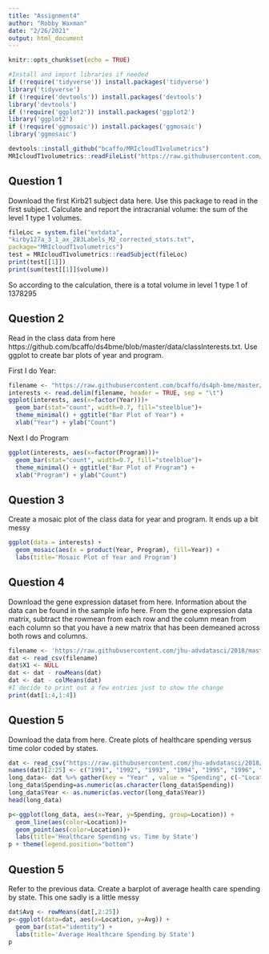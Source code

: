 ```yaml
---
title: "Assignment4"
author: "Robby Waxman"
date: "2/26/2021"
output: html_document
---
```


```r
knitr::opts_chunk$set(echo = TRUE)
```


```r
#Install and import libraries if needed
if (!require('tidyverse')) install.packages('tidyverse')
library('tidyverse')
if (!require('devtools')) install.packages('devtools')
library('devtools')
if (!require('ggplot2')) install.packages('ggplot2')
library('ggplot2')
if (!require('ggmosaic')) install.packages('ggmosaic')
library('ggmosaic')

devtools::install_github("bcaffo/MRIcloudT1volumetrics")
MRIcloudT1volumetrics::readFileList("https://raw.githubusercontent.com/neuroconductor/kirby21.mricloud/master/inst/visit_1/127/kirby_3_1_ax_283Labels_M2_corrected_stats.txt")


```
## Question 1
Download the first Kirb21 subject data here. Use this package to read in the first subject. Calculate and report the intracranial volume: the sum of the level 1 type 1 volumes.

```r
fileLoc = system.file("extdata",
"kirby127a_3_1_ax_283Labels_M2_corrected_stats.txt",
package="MRIcloudT1volumetrics")
test = MRIcloudT1volumetrics::readSubject(fileLoc)
print(test[[1]])
print(sum(test[[1]]$volume))
```
So according to the calculation, there is a total volume in level 1 type 1 of 1378295


## Question 2
Read in the class data from here https://github.com/bcaffo/ds4bme/blob/master/data/classInterests.txt. Use ggplot to create bar plots of year and program.

First I do Year:
```r
filename <- "https://raw.githubusercontent.com/bcaffo/ds4ph-bme/master/data/classInterests.txt"
interests <- read.delim(filename, header = TRUE, sep = "\t")
ggplot(interests, aes(x=factor(Year)))+
  geom_bar(stat="count", width=0.7, fill="steelblue")+
  theme_minimal() + ggtitle("Bar Plot of Year") +
  xlab("Year") + ylab("Count")
```

Next I do Program
```r
ggplot(interests, aes(x=factor(Program)))+
  geom_bar(stat="count", width=0.7, fill="steelblue")+
  theme_minimal() + ggtitle("Bar Plot of Program") +
  xlab("Program") + ylab("Count")
```

## Question 3
Create a mosaic plot of the class data for year and program. It ends up a bit messy
```r
ggplot(data = interests) +
  geom_mosaic(aes(x = product(Year, Program), fill=Year)) + 
  labs(title='Mosaic Plot of Year and Program')
```

## Question 4
Download the gene expression dataset from here. Information about the data can be found in the sample info here. From the gene expression data matrix, subtract the rowmean from each row and the column mean from each column so that you have a new matrix that has been demeaned across both rows and columns.

```r
filename <- 'https://raw.githubusercontent.com/jhu-advdatasci/2018/master/data/GSE5859_exprs.csv'
dat <- read_csv(filename)
dat$X1 <- NULL
dat <- dat - rowMeans(dat)
dat <- dat - colMeans(dat)
#I decide to print out a few entries just to show the change
print(dat[1:4,1:4])
```

## Question 5
Download the data from here. Create plots of healthcare spending versus time color coded by states.
```r
dat <- read_csv("https://raw.githubusercontent.com/jhu-advdatasci/2018/master/data/KFF/healthcare-spending.csv", skip = 2,  n_max = 52)
names(dat)[2:25] <- c("1991", "1992", "1993", "1994", "1995", "1996", "1997", "1998", "1999", "2000", "2001", "2002", "2003", "2004", "2005", "2006", "2007", "2008", "2009", "2010", "2011", "2012", "2013", "2014")
long_data<- dat %>% gather(key = "Year" , value = "Spending", c(-"Location"))
long_data$Spending=as.numeric(as.character(long_data$Spending))
long_data$Year <- as.numeric(as.vector(long_data$Year))
head(long_data)
```

```r
p<-ggplot(long_data, aes(x=Year, y=Spending, group=Location)) +
  geom_line(aes(color=Location))+
  geom_point(aes(color=Location))+
  labs(title='Healthcare Spending vs. Time by State')
p + theme(legend.position="bottom")
```

## Question 5
Refer to the previous data. Create a barplot of average health care spending by state. This one sadly is a little messy
```r
dat$Avg <- rowMeans(dat[,2:25])
p<-ggplot(data=dat, aes(x=Location, y=Avg)) +
  geom_bar(stat="identity") +
  labs(title='Average Healthcare Spending by State')
p
```

